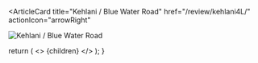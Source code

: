 <ArticleCard
  title="Kehlani / Blue Water Road"
  href="/review/kehlani4L/"
  actionIcon="arrowRight"
>

![Kehlani / Blue Water Road](../../images/cd/kehlani4L.jpg)

</ArticleCard>

  return (
    <>
      {children}
    </>
  );
}